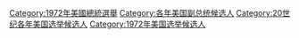 [[Category:1972年美國總統選舉|Category:1972年美國總統選舉]]
[[Category:各年美国副总统候选人|Category:各年美国副总统候选人]]
[[Category:20世纪各年美国选举候选人|Category:20世纪各年美国选举候选人]]
[[Category:1972年美国选举候选人|Category:1972年美国选举候选人]]
